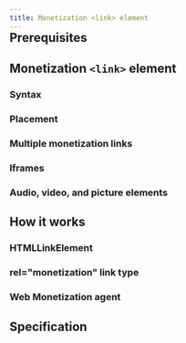 ```yaml
---
title: Monetization <link> element
---
```


<Badge text='HTML DOM API' style='position: relative; top:-30px;' />

<Overview />

## Prerequisites

<Prereqs />

## Monetization `<link>` element

### Syntax

<Syntax />

### Placement

<Placement />

### Multiple monetization links

<MultiLink />

### Iframes

<Iframes />

### Audio, video, and picture elements

<Media />

## How it works

### HTMLLinkElement
<HowHtml />

### rel="monetization" link type
<HowRel />

### Web Monetization agent
<HowAgent />

## Specification

<Specification anchor='link-type-monetization' />